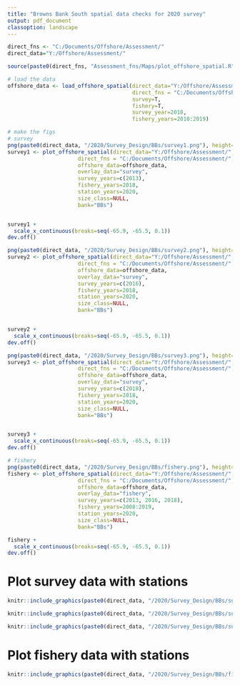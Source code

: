 ```yaml
---
title: "Browns Bank South spatial data checks for 2020 survey"
output: pdf_document
classoption: landscape
---
```


```r
direct_fns <- "C:/Documents/Offshore/Assessment/"
direct_data="Y:/Offshore/Assessment/"

source(paste0(direct_fns, "Assessment_fns/Maps/plot_offshore_spatial.R"))

```

```r
# load the data
offshore_data <- load_offshore_spatial(direct_data="Y:/Offshore/Assessment/",
                                       direct_fns = "C:/Documents/Offshore/Assessment/",
                                       survey=T,
                                       fishery=T,
                                       survey_year=2018,
                                       fishery_years=2010:2019)

# make the figs
# survey
png(paste0(direct_data, "/2020/Survey_Design/BBs/survey1.png"), height=6, width=12, units="in", res=400)
survey1 <- plot_offshore_spatial(direct_data="Y:/Offshore/Assessment/",
                      direct_fns = "C:/Documents/Offshore/Assessment/",
                      offshore_data=offshore_data,
                      overlay_data="survey",
                      survey_years=c(2013),
                      fishery_years=2018,
                      station_years=2020,
                      size_class=NULL,
                      bank="BBs")


survey1 + 
  scale_x_continuous(breaks=seq(-65.9, -65.5, 0.1))
dev.off()

png(paste0(direct_data, "/2020/Survey_Design/BBs/survey2.png"), height=6, width=12, units="in", res=400)
survey2 <- plot_offshore_spatial(direct_data="Y:/Offshore/Assessment/",
                      direct_fns = "C:/Documents/Offshore/Assessment/",
                      offshore_data=offshore_data,
                      overlay_data="survey",
                      survey_years=c(2016),
                      fishery_years=2018,
                      station_years=2020,
                      size_class=NULL,
                      bank="BBs")


survey2 + 
  scale_x_continuous(breaks=seq(-65.9, -65.5, 0.1))
dev.off()

png(paste0(direct_data, "/2020/Survey_Design/BBs/survey3.png"), height=6, width=12, units="in", res=400)
survey3 <- plot_offshore_spatial(direct_data="Y:/Offshore/Assessment/",
                      direct_fns = "C:/Documents/Offshore/Assessment/",
                      offshore_data=offshore_data,
                      overlay_data="survey",
                      survey_years=c(2018),
                      fishery_years=2018,
                      station_years=2020,
                      size_class=NULL,
                      bank="BBs")


survey3 + 
  scale_x_continuous(breaks=seq(-65.9, -65.5, 0.1))
dev.off()

# fishery
png(paste0(direct_data, "/2020/Survey_Design/BBs/fishery.png"), height=6, width=12, units="in", res=400)
fishery <- plot_offshore_spatial(direct_data="Y:/Offshore/Assessment/",
                      direct_fns = "C:/Documents/Offshore/Assessment/",
                      offshore_data=offshore_data,
                      overlay_data="fishery",
                      survey_years=c(2013, 2016, 2018),
                      fishery_years=2008:2019,
                      station_years=2020,
                      size_class=NULL,
                      bank="BBs")

fishery + 
  scale_x_continuous(breaks=seq(-65.9, -65.5, 0.1))
dev.off()


```


# Plot survey data with stations
```r
knitr::include_graphics(paste0(direct_data, "/2020/Survey_Design/BBs/survey1.png"))
```

```r
knitr::include_graphics(paste0(direct_data, "/2020/Survey_Design/BBs/survey2.png"))
```

```r
knitr::include_graphics(paste0(direct_data, "/2020/Survey_Design/BBs/survey3.png"))
```


# Plot fishery data with stations
```r
knitr::include_graphics(paste0(direct_data, "/2020/Survey_Design/BBs/fishery.png"))
```


